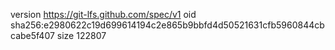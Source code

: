 version https://git-lfs.github.com/spec/v1
oid sha256:e2980622c19d699614194c2e865b9bbfd4d50521631cfb5960844cbcabe5f407
size 122807
